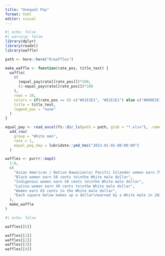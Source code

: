 ```yaml
---
title: "Unequal Pay"
format: html
editor: visual
---
```


```r
#| echo: false
#| warning: false
library(dplyr)
library(readxl)
library(waffle)

path <- here::here("R/waffles")

make_waffle <- function(rate_pos, title_text) {
  waffle(
    c(
      (equal_pay$rate[[rate_pos]])*100,
      (1-equal_pay$rate[[rate_pos]])*100
    ),
    rows = 10,
    colors = if(rate_pos == 6) c("#E1E1E1", "#E1E1E1") else c("#000E3E", "#E1E1E1"),
    title = title_text,
    legend_pos = "none"
  )
}

equal_pay <- read_excel(fs::dir_ls(path = path, glob = "*.xlsx"), .name_repair = janitor::make_clean_names) |> 
  add_row(
    group = "White men",
    rate = 1,
    equal_pay_day = lubridate::ymd_hms("2022-01-01-00:00:00")
  )

waffles <- purrr::map2(
  1:6,
  c(
    "Asian American / Native Hawaiian\n/ Pacific Islander women earn 75\ncents to the White male dollar",
    "Black women earn 58 cents to\nthe White male dollar",
    "Indigenous women earn 50 cents to\nthe White male dollar",
    "Latina women earn 49 cents to\nthe White male dollar",
    "Women earn 83 cents to the White male dollar",
    "Each square below makes up a dollar\nearned by a White male in 2021"
  ),
  make_waffle
)
```

```r
#| echo: false

waffles[[6]]

waffles[[1]]
waffles[[2]]
waffles[[3]]
waffles[[4]]

```
